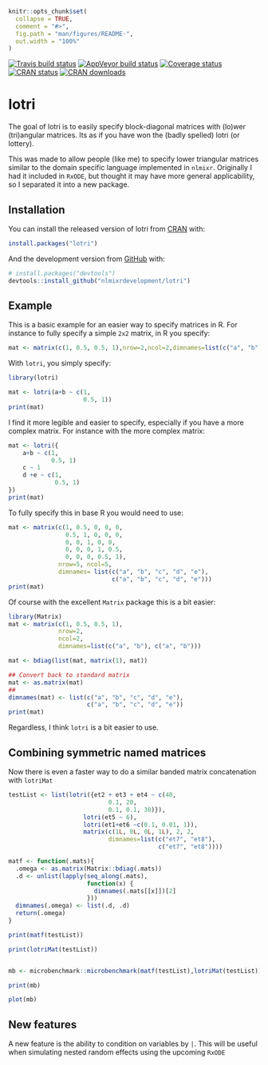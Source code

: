 <!-- README.md is generated from README.Rmd. Please edit that file -->
```r
knitr::opts_chunk$set(
  collapse = TRUE,
  comment = "#>",
  fig.path = "man/figures/README-",
  out.width = "100%"
)
```

<!-- badges: start -->
[![Travis build status](https://travis-ci.org/nlmixrdevelopment/lotri.svg?branch=master)](https://travis-ci.org/nlmixrdevelopment/lotri)
[![AppVeyor build status](https://ci.appveyor.com/api/projects/status/github/nlmixrdevelopment/lotri?branch=master&svg=true)](https://ci.appveyor.com/project/nlmixrdevelopment/lotri) 
[![Coverage status](https://codecov.io/gh/nlmixrdevelopment/lotri/branch/master/graph/badge.svg)](https://codecov.io/github/nlmixrdevelopment/lotri?branch=master) 
[![CRAN status](https://www.r-pkg.org/badges/version/lotri)](https://cran.r-project.org/package=lotri)
[![CRAN downloads](https://cranlogs.r-pkg.org/badges/lotri)](https://cran.r-project.org/package=lotri)
<!-- badges: end -->

# lotri

The goal of lotri is to easily specify block-diagonal matrices with
(lo)wer (tri)angular matrices.  Its as if you have won the (badly
spelled) lotri (or lottery).

This was made to allow people (like me) to specify lower triangular
matrices similar to the domain specific language implemented in
`nlmixr`.  Originally I had it included in `RxODE`, but thought it may
have more general applicability, so I separated it into a new
package. 

## Installation

You can install the released version of lotri from
[CRAN](https://CRAN.R-project.org) with:

``` r
install.packages("lotri")
```

And the development version from [GitHub](https://github.com/) with:

``` r
# install.packages("devtools")
devtools::install_github("nlmixrdevelopment/lotri")
```
## Example

This is a basic example for an easier way to specify matrices in R.
For instance to fully specify a simple `2x2` matrix, in R you specify:

```r
mat <- matrix(c(1, 0.5, 0.5, 1),nrow=2,ncol=2,dimnames=list(c("a", "b"), c("a", "b")))
```

With `lotri`, you simply specify:

```r
library(lotri)

mat <- lotri(a+b ~ c(1,
                     0.5, 1))
print(mat)
```

I find it more legible and easier to specify, especially if you have a
more complex matrix.  For instance with the more complex matrix:

```r
mat <- lotri({
    a+b ~ c(1,
            0.5, 1)
    c ~ 1
    d +e ~ c(1,
             0.5, 1)
})
print(mat)
```

To fully specify this in base R you would need to use:

```r
mat <- matrix(c(1, 0.5, 0, 0, 0,
                0.5, 1, 0, 0, 0,
                0, 0, 1, 0, 0,
                0, 0, 0, 1, 0.5,
                0, 0, 0, 0.5, 1),
              nrow=5, ncol=5,
              dimnames= list(c("a", "b", "c", "d", "e"),
                             c("a", "b", "c", "d", "e")))
print(mat)
```

Of course with the excellent `Matrix` package this is a bit easier:

```r
library(Matrix)
mat <- matrix(c(1, 0.5, 0.5, 1),
              nrow=2,
              ncol=2,
              dimnames=list(c("a", "b"), c("a", "b")))

mat <- bdiag(list(mat, matrix(1), mat))

## Convert back to standard matrix
mat <- as.matrix(mat)
##
dimnames(mat) <- list(c("a", "b", "c", "d", "e"),
                      c("a", "b", "c", "d", "e"))
print(mat)
```

Regardless, I think `lotri` is a bit easier to use.

## Combining symmetric named matrices

Now there is even a faster way to do a similar banded matrix
concatenation with `lotriMat`

```r

testList <- list(lotri({et2 + et3 + et4 ~ c(40,
                            0.1, 20,
                            0.1, 0.1, 30)}),
                     lotri(et5 ~ 6),
                     lotri(et1+et6 ~c(0.1, 0.01, 1)),
                     matrix(c(1L, 0L, 0L, 1L), 2, 2,
                            dimnames=list(c("et7", "et8"),
                                          c("et7", "et8"))))

matf <- function(.mats){
  .omega <- as.matrix(Matrix::bdiag(.mats))
  .d <- unlist(lapply(seq_along(.mats),
                      function(x) {
                        dimnames(.mats[[x]])[2]
                      }))
  dimnames(.omega) <- list(.d, .d)
  return(.omega)
}

print(matf(testList))

print(lotriMat(testList))


mb <- microbenchmark::microbenchmark(matf(testList),lotriMat(testList))

print(mb)

plot(mb)
```

## New features

A new feature is the ability to condition on variables by `|`.  This
will be useful when simulating nested random effects using the
upcoming `RxODE`

